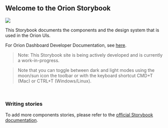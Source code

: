 

<Meta title="Welcome" />

<div class="storybook-welcome">
  <h2>Welcome to the Orion Storybook</h2>
  <img src={ImageFile} />
</div>

This Storybook documents the components and the design system that is used in the Orion UIs.

For Orion Dashboard Developer Documentation, see [here](https://rancher.github.io/dashboard/home).

> Note: This Storybook site is being actively developed and is currently a work-in-progress.

> Note that you can toggle between dark and light modes using the moon/sun icon the toolbar or with the keyboard shortcut CMD+T (Mac) or CTRL+T (Windows/Linux).

<br/>

### Writing stories  

<p>To add more components stories, please refer to the <a href="https://storybook.js.org/docs/vue/writing-docs/mdx#basic-example" target="_blank">official Storybook documentation</a>.</p>
